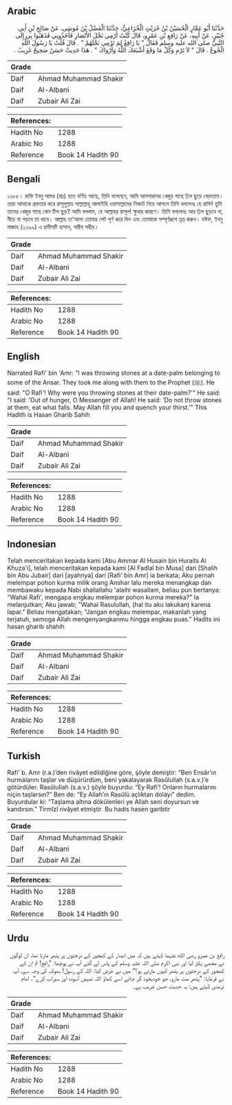## Arabic


<div dir="rtl" lang="ar" style={{fontSize:'larger',backgroundColor:'#f8f9fa',padding:20}}>
حَدَّثَنَا أَبُو عَمَّارٍ الْحُسَيْنُ بْنُ حُرَيْثٍ الْخُزَاعِيُّ، حَدَّثَنَا الْفَضْلُ بْنُ مُوسَى، عَنْ صَالِحِ بْنِ أَبِي جُبَيْرٍ، عَنْ أَبِيهِ، عَنْ رَافِعِ بْنِ عَمْرٍو، قَالَ كُنْتُ أَرْمِي نَخْلَ الأَنْصَارِ فَأَخَذُونِي فَذَهَبُوا بِي إِلَى النَّبِيِّ صلى الله عليه وسلم فَقَالَ ‏"‏ يَا رَافِعُ لِمَ تَرْمِي نَخْلَهُمْ ‏"‏ ‏.‏ قَالَ قُلْتُ يَا رَسُولَ اللَّهِ الْجُوعُ ‏.‏ قَالَ ‏"‏ لاَ تَرْمِ وَكُلْ مَا وَقَعَ أَشْبَعَكَ اللَّهُ وَأَرْوَاكَ ‏"‏ ‏.‏ هَذَا حَدِيثٌ حَسَنٌ صَحِيحٌ غَرِيبٌ ‏.‏
</div>
<div style={{backgroundColor:'#f8f9fa',padding:20, marginBottom: 10}}><table> <thead> <tr> <th>Grade</th> <th></th> </tr> </thead> <tbody> <tr><td>Daif</td><td>Ahmad Muhammad Shakir</td></tr><tr><td>Daif</td><td>Al-Albani</td></tr><tr><td>Daif</td><td>Zubair Ali Zai</td></tr></tbody></table><table> <thead> <tr> <th>References:</th> <th></th> </tr> </thead> <tbody><tr><td>Hadith No</td><td>1288</td></tr><tr><td>Arabic No</td><td>1288</td></tr><tr><td>Reference</td><td>Book 14 Hadith 90</td></tr></tbody></table></div>

## Bengali


<div dir="ltr" lang="bn" style={{fontSize:'larger',backgroundColor:'#f8f9fa',padding:20}}>
১২৮৮। রাফি ইবনু আমর (রাঃ) হতে বর্ণিত আছে, তিনি বলেছেন, আমি আনসারদের খেজুর গাছে ঢ়িল ছুড়ে বেড়াতাম। তারা আমাকে গ্রফতার করে রাসুলুল্লাহ সাল্লাল্লাহু আলাইহি ওয়াসাল্লামের নিকটে নিয়ে আসলে তিনি বললেনঃ হে রাফি! তুমি তাদের খেজুর গাছে কেন টিল ছুড়? আমি বললাম, হে আল্লাহর রাসূল! ক্ষুধার কারণে। তিনি বললেনঃ আর ঢ়িল ছুড়বে না, নীচে যা পড়বে তা খাবে। আল্লাহ তা'আলা তোমার পেট পূর্ণ করে দিন এবং তোমাকে সম্পূর্ণরূপে তৃপ্ত করুন। যঈফ, ইবনু মাজাহ (২২৯৯) এ হাদীসটি হাসান, গারীব সহীহ।
</div>
<div style={{backgroundColor:'#f8f9fa',padding:20, marginBottom: 10}}><table> <thead> <tr> <th>Grade</th> <th></th> </tr> </thead> <tbody> <tr><td>Daif</td><td>Ahmad Muhammad Shakir</td></tr><tr><td>Daif</td><td>Al-Albani</td></tr><tr><td>Daif</td><td>Zubair Ali Zai</td></tr></tbody></table><table> <thead> <tr> <th>References:</th> <th></th> </tr> </thead> <tbody><tr><td>Hadith No</td><td>1288</td></tr><tr><td>Arabic No</td><td>1288</td></tr><tr><td>Reference</td><td>Book 14 Hadith 90</td></tr></tbody></table></div>

## English


<div dir="ltr" lang="en" style={{fontSize:'larger',backgroundColor:'#f8f9fa',padding:20}}>
Narrated Rafi' bin 'Amr: "I was throwing stones at a date-palm belonging to some of the Ansar. They took me along with them to the Prophet (ﷺ). He said: "O Rafi'! Why were you throwing stones at their date-palm?'" He said: "I said: 'Out of hunger, O Messenger of Allah! He said: 'Do not throw stones at them, eat what falls. May Allah fill you and quench your thirst.'" This Hadith is Hasan Gharib Sahih
</div>
<div style={{backgroundColor:'#f8f9fa',padding:20, marginBottom: 10}}><table> <thead> <tr> <th>Grade</th> <th></th> </tr> </thead> <tbody> <tr><td>Daif</td><td>Ahmad Muhammad Shakir</td></tr><tr><td>Daif</td><td>Al-Albani</td></tr><tr><td>Daif</td><td>Zubair Ali Zai</td></tr></tbody></table><table> <thead> <tr> <th>References:</th> <th></th> </tr> </thead> <tbody><tr><td>Hadith No</td><td>1288</td></tr><tr><td>Arabic No</td><td>1288</td></tr><tr><td>Reference</td><td>Book 14 Hadith 90</td></tr></tbody></table></div>

## Indonesian


<div dir="ltr" lang="id" style={{fontSize:'larger',backgroundColor:'#f8f9fa',padding:20}}>
Telah menceritakan kepada kami [Abu Ammar Al Husain bin Huraits Al Khuza'i], telah menceritakan kepada kami [Al Fadlal bin Musa] dari [Shalih bin Abu Jubair] dari [ayahnya] dari [Rafi' bin Amr] ia berkata; Aku pernah melempar pohon kurma milik orang Anshar lalu mereka menangkap dan membawaku kepada Nabi shallallahu 'alaihi wasallam, beliau pun bertanya: "Wahai Rafi', mengapa engkau melempar pohon kurma mereka?" Ia melanjutkan; Aku jawab; "Wahai Rasulullah, (hal itu aku lakukan) karena lapar." Beliau mengatakan; "Jangan engkau melempar, makanlah yang terjatuh, semoga Allah mengenyangkanmu hingga engkau puas." Hadits ini hasan gharib shahih
</div>
<div style={{backgroundColor:'#f8f9fa',padding:20, marginBottom: 10}}><table> <thead> <tr> <th>Grade</th> <th></th> </tr> </thead> <tbody> <tr><td>Daif</td><td>Ahmad Muhammad Shakir</td></tr><tr><td>Daif</td><td>Al-Albani</td></tr><tr><td>Daif</td><td>Zubair Ali Zai</td></tr></tbody></table><table> <thead> <tr> <th>References:</th> <th></th> </tr> </thead> <tbody><tr><td>Hadith No</td><td>1288</td></tr><tr><td>Arabic No</td><td>1288</td></tr><tr><td>Reference</td><td>Book 14 Hadith 90</td></tr></tbody></table></div>

## Turkish


<div dir="ltr" lang="tr" style={{fontSize:'larger',backgroundColor:'#f8f9fa',padding:20}}>
Rafi’ b. Amr (r.a.)’den rivâyet edildiğine göre, şöyle demiştir: “Ben Ensâr’ın hurmalarını taşlar ve düşürürdüm, beni yakalayarak Rasûlullah (s.a.v.)’e götürdüler. Rasûlullah (s.a.v.) şöyle buyurdu: “Ey Rafi’! Onların hurmalarını niçin taşlarsın?” Ben de: “Ey Allah’ın Rasûlü açlıktan dolayı” dedim. Buyurdular ki: “Taşlama altına dökülenleri ye Allah seni doyursun ve kandırsın.” Tirmîzî rivâyet etmiştir. Bu hadis hasen garibtir
</div>
<div style={{backgroundColor:'#f8f9fa',padding:20, marginBottom: 10}}><table> <thead> <tr> <th>Grade</th> <th></th> </tr> </thead> <tbody> <tr><td>Daif</td><td>Ahmad Muhammad Shakir</td></tr><tr><td>Daif</td><td>Al-Albani</td></tr><tr><td>Daif</td><td>Zubair Ali Zai</td></tr></tbody></table><table> <thead> <tr> <th>References:</th> <th></th> </tr> </thead> <tbody><tr><td>Hadith No</td><td>1288</td></tr><tr><td>Arabic No</td><td>1288</td></tr><tr><td>Reference</td><td>Book 14 Hadith 90</td></tr></tbody></table></div>

## Urdu


<div dir="rtl" lang="ur" style={{fontSize:'larger',backgroundColor:'#f8f9fa',padding:20}}>
رافع بن عمرو رضی الله عنہما کہتے ہیں کہ میں انصار کے کھجور کے درختوں پر پتھر مارتا تھا، ان لوگوں نے مجھے پکڑ لیا اور نبی اکرم صلی اللہ علیہ وسلم کے پاس لے گئے آپ نے پوچھا: ”رافع! تم ان کے کھجور کے درختوں پر پتھر کیوں مارتے ہو؟“ میں نے عرض کیا: اللہ کے رسول! بھوک کی وجہ سے، آپ نے فرمایا: ”پتھر مت مارو، جو خودبخود گر جائے اسے کھاؤ اللہ تمہیں آسودہ اور سیراب کرے“۔ امام ترمذی کہتے ہیں: یہ حدیث حسن غریب ہے۔
</div>
<div style={{backgroundColor:'#f8f9fa',padding:20, marginBottom: 10}}><table> <thead> <tr> <th>Grade</th> <th></th> </tr> </thead> <tbody> <tr><td>Daif</td><td>Ahmad Muhammad Shakir</td></tr><tr><td>Daif</td><td>Al-Albani</td></tr><tr><td>Daif</td><td>Zubair Ali Zai</td></tr></tbody></table><table> <thead> <tr> <th>References:</th> <th></th> </tr> </thead> <tbody><tr><td>Hadith No</td><td>1288</td></tr><tr><td>Arabic No</td><td>1288</td></tr><tr><td>Reference</td><td>Book 14 Hadith 90</td></tr></tbody></table></div>